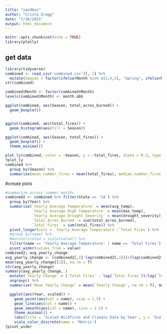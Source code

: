 ```yaml
---
title: "sandbox"
author: "Crista Gregg"
date: "7/26/2021"
output: html_document
---
```


```r
knitr::opts_chunk$set(echo = TRUE)
library(plotly)
```

## get data
```r
library(tidyverse)
combined <- read_csv('combined.csv')[,-1] %>%
  mutate(Season = factor(ifelse(Month %in% c(3,4,5), "Spring", ifelse(Month %in% c(6,7,8), 'Summer', ifelse(Month %in% c(9,10,11), 'Fall', 'Winter')))))
str(combined)

combined$Month <- factor(combined$Month)
levels(combined$Month) <- month.abb

ggplot(combined, aes(Season, total_acres_burned)) +
  geom_boxplot()


ggplot(combined, aes(total_fires)) +
  geom_histogram(aes(fill = Season)) 

ggplot(combined, aes(Season, total_fires)) +
  geom_boxplot() +
  theme_minimal()

plot_ly(combined, color = ~Season, y = ~total_fires, alpha = 0.3, type = 'box')
?plot_ly
combined %>% 
  group_by(Season) %>%
  summarise(mean_number_fires = mean(total_fires), median_number_fires = median(total_fires), mean_fire_size = mean(total_acres_burned)/mean(total_fires), median_fire_size = median(total_acres_burned)/median(total_fires))
```
#create plots
```r
#summarize across summer months
combined2 <- combined %>% filter(State == 'CA') %>%
  group_by(Year) %>%
  summarise(`Yearly Average Temperature` = mean(avg_temp), 
            `Yearly Average High Temperature` = mean(max_temp),
            `Yearly Average Drought Severity` = mean(drought_severity),
            `Total Acres Burned` = sum(total_acres_burned),
            `Total Fires` = sum(total_fires)) %>%
  pivot_longer(cols = `Yearly Average Temperature`:`Total Fires`) %>%
  #group_by(name) %>%
  #mutate(scaled = scale(value)) %>%
  filter(name == 'Yearly Average Temperature' | name == 'Total Fires') %>%
  pivot_wider(values_from = value) 
combined2; avg_yearly_change
avg_yearly_change <- (combined2[,2]-lag(combined2[,2]))/(lag(combined2[,2]))[[1]]
mean(avg_yearly_change[[1]], na.rm = T)
str(avg_yearly_change)
summary(avg_yearly_change, )
  mutate(`Yearly Change` = (`Total Fires` - lag(`Total Fires`))/lag(`Total Fires`), Corr = cor(`Yearly Average Temperature`, `Total Fires`)) %>%
  ungroup() %>%
  summarise(`Mean Yearly Change` = mean(`Yearly Change`, na.rm = T), mean(Corr))

  ggplot(aes(Year, scaled)) +
    geom_point(aes(col = name), size = 1.5) +
    geom_line(aes(col = name)) +
    geom_smooth(aes(col = name), size = 1.5) +
    theme_minimal() +
    labs(title = 'Scaled Wildfires and Climate Data by Year', y = 'Scaled Metric') +
    scale_color_discrete(name = 'Metric')
?pivot_wider
```

